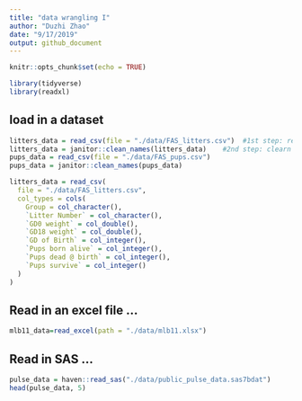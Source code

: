 ```yaml
---
title: "data wrangling I"
author: "Duzhi Zhao"
date: "9/17/2019"
output: github_document
---
```


```r
knitr::opts_chunk$set(echo = TRUE)

library(tidyverse)
library(readxl)
```

## load in a dataset

```r
litters_data = read_csv(file = "./data/FAS_litters.csv")  #1st step: read in dataset
litters_data = janitor::clean_names(litters_data)    #2nd step: clearn column titles
pups_data = read_csv(file = "./data/FAS_pups.csv")
pups_data = janitor::clean_names(pups_data)
```
```r
litters_data = read_csv(
  file = "./data/FAS_litters.csv",
  col_types = cols(
    Group = col_character(),
    `Litter Number` = col_character(),
    `GD0 weight` = col_double(),
    `GD18 weight` = col_double(),
    `GD of Birth` = col_integer(),
    `Pups born alive` = col_integer(),
    `Pups dead @ birth` = col_integer(),
    `Pups survive` = col_integer()
  )
)
```
## Read in an excel file ...
```r
mlb11_data=read_excel(path = "./data/mlb11.xlsx")
```

## Read in SAS ...
```r
pulse_data = haven::read_sas("./data/public_pulse_data.sas7bdat")
head(pulse_data, 5)
```



